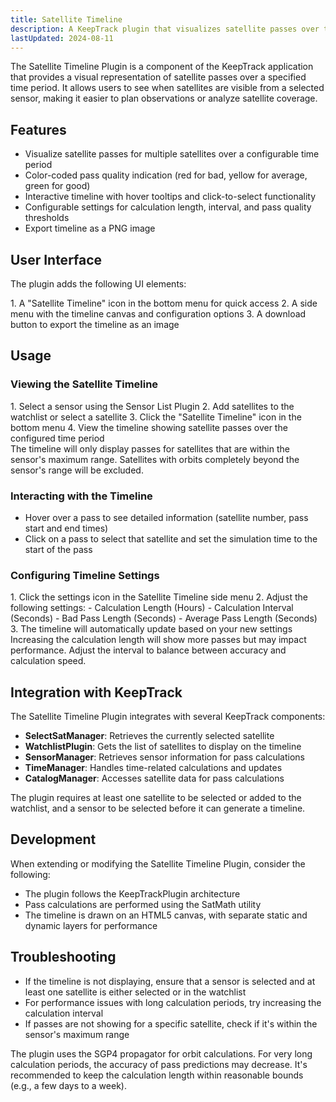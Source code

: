 ```yaml
---
title: Satellite Timeline
description: A KeepTrack plugin that visualizes satellite passes over time for selected sensors and satellites.
lastUpdated: 2024-08-11
---
```



The Satellite Timeline Plugin is a component of the KeepTrack application that provides a visual representation of satellite passes over a specified time period. It allows users to see when satellites are visible from a selected sensor, making it easier to plan observations or analyze satellite coverage.

## Features

- Visualize satellite passes for multiple satellites over a configurable time period
- Color-coded pass quality indication (red for bad, yellow for average, green for good)
- Interactive timeline with hover tooltips and click-to-select functionality
- Configurable settings for calculation length, interval, and pass quality thresholds
- Export timeline as a PNG image

## User Interface

The plugin adds the following UI elements:

<Steps>
1. A "Satellite Timeline" icon in the bottom menu for quick access
2. A side menu with the timeline canvas and configuration options
3. A download button to export the timeline as an image
</Steps>

## Usage

### Viewing the Satellite Timeline
<Steps>
1. Select a sensor using the Sensor List Plugin
2. Add satellites to the watchlist or select a satellite
3. Click the "Satellite Timeline" icon in the bottom menu
4. View the timeline showing satellite passes over the configured time period
</Steps>

<Aside>
  The timeline will only display passes for satellites that are within the sensor's maximum range. Satellites with orbits completely beyond the sensor's range will be excluded.
</Aside>

### Interacting with the Timeline
- Hover over a pass to see detailed information (satellite number, pass start and end times)
- Click on a pass to select that satellite and set the simulation time to the start of the pass

### Configuring Timeline Settings
<Steps>
1. Click the settings icon in the Satellite Timeline side menu
2. Adjust the following settings:
   - Calculation Length (Hours)
   - Calculation Interval (Seconds)
   - Bad Pass Length (Seconds)
   - Average Pass Length (Seconds)
3. The timeline will automatically update based on your new settings
</Steps>

<Aside type="tip">
  Increasing the calculation length will show more passes but may impact performance. Adjust the interval to balance between accuracy and calculation speed.
</Aside>

## Integration with KeepTrack

The Satellite Timeline Plugin integrates with several KeepTrack components:

- **SelectSatManager**: Retrieves the currently selected satellite
- **WatchlistPlugin**: Gets the list of satellites to display on the timeline
- **SensorManager**: Retrieves sensor information for pass calculations
- **TimeManager**: Handles time-related calculations and updates
- **CatalogManager**: Accesses satellite data for pass calculations

<Aside>
  The plugin requires at least one satellite to be selected or added to the watchlist, and a sensor to be selected before it can generate a timeline.
</Aside>

## Development

When extending or modifying the Satellite Timeline Plugin, consider the following:

- The plugin follows the KeepTrackPlugin architecture
- Pass calculations are performed using the SatMath utility
- The timeline is drawn on an HTML5 canvas, with separate static and dynamic layers for performance

## Troubleshooting

- If the timeline is not displaying, ensure that a sensor is selected and at least one satellite is either selected or in the watchlist
- For performance issues with long calculation periods, try increasing the calculation interval
- If passes are not showing for a specific satellite, check if it's within the sensor's maximum range

<Aside type="caution">
  The plugin uses the SGP4 propagator for orbit calculations. For very long calculation periods, the accuracy of pass predictions may decrease. It's recommended to keep the calculation length within reasonable bounds (e.g., a few days to a week).
</Aside>